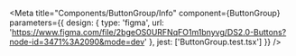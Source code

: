 
<Meta
  title="Components/ButtonGroup/Info"
  component={ButtonGroup}
  parameters={{
    design: {
      type: 'figma',
      url: 'https://www.figma.com/file/2bgeOS0URFNqFO1m1bnyvg/DS2.0-Buttons?node-id=3471%3A2090&mode=dev'
    },
    jest: ['ButtonGroup.test.tsx']
  }}
/>

<Story name='Docs'>
  <Unstyled>
    <Stories />
  </Unstyled>
</Story>
